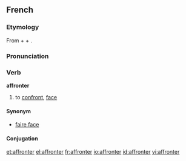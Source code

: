 ==French==
===Etymology===
From {{term|a-}} + {{term|front|lang=fr}} + {{term|-er|lang=fr}}.

===Pronunciation===
{{IPA|/afʁɔ̃te/|lang=fr}}

===Verb===
'''affronter'''

# to [[confront]], [[face]]

====Synonym====
*[[faire face]]

====Conjugation====
{{fr-conj-er|affront|avoir}}

[[et:affronter]]
[[el:affronter]]
[[fr:affronter]]
[[io:affronter]]
[[id:affronter]]
[[vi:affronter]]